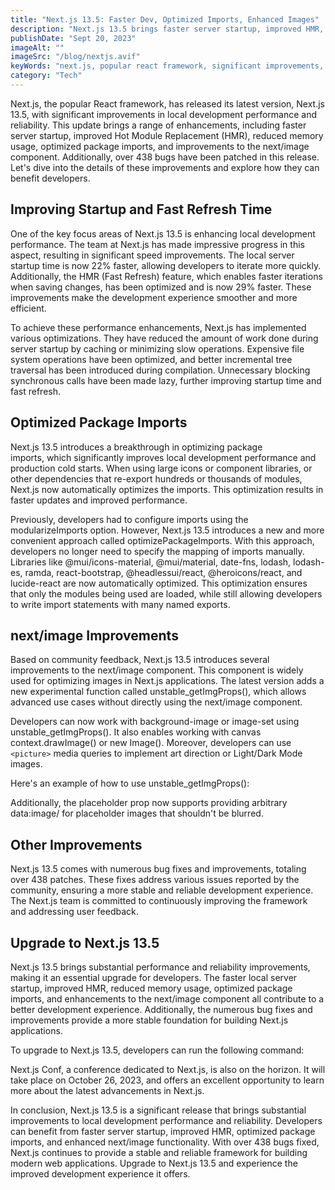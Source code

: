 ```yaml
---
title: "Next.js 13.5: Faster Dev, Optimized Imports, Enhanced Images"
description: "Next.js 13.5 brings faster server startup, improved HMR, optimized imports, and enhanced next/image. Upgrade now for a smoother development experience."
publishDate: "Sept 20, 2023"
imageAlt: ""
imageSrc: "/blog/nextjs.avif"
keyWords: "next.js, popular react framework, significant improvements, latest version, hot module replacement"
category: "Tech"
---
```


Next.js, the popular React framework, has released its latest version, Next.js 13.5, with significant improvements in local development performance and reliability. This update brings a range of enhancements, including faster server startup, improved Hot Module Replacement (HMR), reduced memory usage, optimized package imports, and improvements to the next/image component. Additionally, over 438 bugs have been patched in this release. Let's dive into the details of these improvements and explore how they can benefit developers.

## Improving Startup and Fast Refresh Time

One of the key focus areas of Next.js 13.5 is enhancing local development performance. The team at Next.js has made impressive progress in this aspect, resulting in significant speed improvements. The local server startup time is now 22% faster, allowing developers to iterate more quickly. Additionally, the HMR (Fast Refresh) feature, which enables faster iterations when saving changes, has been optimized and is now 29% faster. These improvements make the development experience smoother and more efficient.

To achieve these performance enhancements, Next.js has implemented various optimizations. They have reduced the amount of work done during server startup by caching or minimizing slow operations. Expensive file system operations have been optimized, and better incremental tree traversal has been introduced during compilation. Unnecessary blocking synchronous calls have been made lazy, further improving startup time and fast refresh.

## Optimized Package Imports

Next.js 13.5 introduces a breakthrough in optimizing package imports, which significantly improves local development performance and production cold starts. When using large icons or component libraries, or other dependencies that re-export hundreds or thousands of modules, Next.js now automatically optimizes the imports. This optimization results in faster updates and improved performance.

Previously, developers had to configure imports using the modularizeImports option. However, Next.js 13.5 introduces a new and more convenient approach called optimizePackageImports. With this approach, developers no longer need to specify the mapping of imports manually. Libraries like @mui/icons-material, @mui/material, date-fns, lodash, lodash-es, ramda, react-bootstrap, @headlessui/react, @heroicons/react, and lucide-react are now automatically optimized. This optimization ensures that only the modules being used are loaded, while still allowing developers to write import statements with many named exports.

## next/image Improvements

Based on community feedback, Next.js 13.5 introduces several improvements to the next/image component. This component is widely used for optimizing images in Next.js applications. The latest version adds a new experimental function called unstable_getImgProps(), which allows advanced use cases without directly using the next/image component.

Developers can now work with background-image or image-set using unstable_getImgProps(). It also enables working with canvas context.drawImage() or new Image(). Moreover, developers can use `<picture>` media queries to implement art direction or Light/Dark Mode images.

Here's an example of how to use unstable_getImgProps():

Additionally, the placeholder prop now supports providing arbitrary data:image/ for placeholder images that shouldn't be blurred.

## Other Improvements

Next.js 13.5 comes with numerous bug fixes and improvements, totaling over 438 patches. These fixes address various issues reported by the community, ensuring a more stable and reliable development experience. The Next.js team is committed to continuously improving the framework and addressing user feedback.

## Upgrade to Next.js 13.5

Next.js 13.5 brings substantial performance and reliability improvements, making it an essential upgrade for developers. The faster local server startup, improved HMR, reduced memory usage, optimized package imports, and enhancements to the next/image component all contribute to a better development experience. Additionally, the numerous bug fixes and improvements provide a more stable foundation for building Next.js applications.

To upgrade to Next.js 13.5, developers can run the following command:

Next.js Conf, a conference dedicated to Next.js, is also on the horizon. It will take place on October 26, 2023, and offers an excellent opportunity to learn more about the latest advancements in Next.js.

In conclusion, Next.js 13.5 is a significant release that brings substantial improvements to local development performance and reliability. Developers can benefit from faster server startup, improved HMR, optimized package imports, and enhanced next/image functionality. With over 438 bugs fixed, Next.js continues to provide a stable and reliable framework for building modern web applications. Upgrade to Next.js 13.5 and experience the improved development experience it offers.
